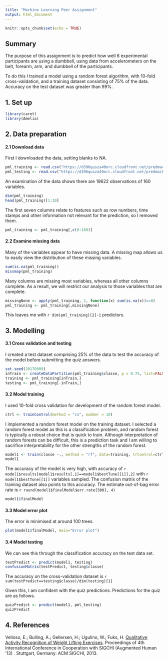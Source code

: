 ```yaml
---
title: "Machine Learning Peer Assignment"
output: html_document
---
```


```r
knitr::opts_chunk$set(echo = TRUE)
```

## Summary

The purpose of this assignment is to predict how well 6 experimental participants are using a dumbbell, using data from accelerometers on the belt, forearm, arm, and dumbbell of the participants.

To do this I trained a model using a random forest algorithm, with 10-fold cross-validation, and a training dataset consisting of 75% of the data. Accuracy on the test dataset was greater than 99%.

## 1. Set up

```r
library(caret)
library(Amelia)
```

## 2. Data preparation

#### 2.1 Download data
First I downloaded the data, setting blanks to NA.

```r
pml_training <- read.csv("https://d396qusza40orc.cloudfront.net/predmachlearn/pml-training.csv", na.strings=c("", "NA"))
pml_testing <- read.csv("https://d396qusza40orc.cloudfront.net/predmachlearn/pml-testing.csv", na.strings=c("", "NA"))
```

An examination of the data shows there are 19622 observations of 160 variables.

```r
dim(pml_training)
head(pml_training)[1:10]
```

The first seven columns relate to features such as row numbers, time stamps and other information not relevant for the prediction, so I removed them. 

```r
pml_training <- pml_training[,c(8:160)]
```

#### 2.2 Examine missing data

Many of the variables appear to have missing data. A missing map allows us to easily view the distribution of these missing variables.

```r
sum(is.na(pml_training))
missmap(pml_training)
```

Many columns are missing most variables, whereas all other columns complete. As a result, we will restrict our analysis to those variables that are complete.

```r
missingNone <- apply(pml_training, 2, function(x) sum(is.na(x))==0)
pml_training <- pml_training[,missingNone]
```

This leaves me with `r dim(pml_training)[2]-1` predictors.

## 3. Modelling

#### 3.1 Cross validation and testing

I created a  test dataset comprising 25% of the data to test the accuracy of the model before submitting the quiz answers.

```r
set.seed(20170909)
inTrain <- createDataPartition(pml_training$classe, p = 0.75, list=FALSE)
training <- pml_training[inTrain,]
testing <- pml_training[-inTrain,]
```

#### 3.2 Model training

I used 10-fold cross validation for development of the random forest model.

```r
ctrl <- trainControl(method = "cv", number = 10)
```

I implemented a random forest model on the training dataset. I selected a random forest model as this is a classification problem, and random forest is typically a robust choice that is quick to train. Although interpretation of random forests can be difficult, this is a prediction task and I am willing to sacrifice interpretability for the other strengths of the random forest.

```r
model1 <- train(classe ~., method = "rf", data=training, trControl=ctrl)
model1
```

The accuracy of the model is very high, with accuracy of `r model1$results[model1$results[,1]==model1$bestTune[[1]],2]` with `r model1$bestTune[[1]]` variables sampled. The confusion matrix of the training dataset also points to this accuracy. The estimate out-of-bag error rate is `r round(model1$finalModel$err.rate[500], 4)`

```r
model1$finalModel
```

#### 3.3 Model error plot

The error is minimised at around 100 trees.

```r
plot(model1$finalModel, main="Error plot")
```

#### 3.4 Model testing

We can see this through the classification accuracy on the test data set.

```r
testPredict <- predict(model1, testing)
confusionMatrix(testPredict, testing$classe)
```

The accuracy on the cross-validation dataset is `r sum(testPredict==testing$classe)/dim(testing)[1]`

Given this, I am confident with the quiz predictions. Predictions for the quiz are as follows.

```r
quizPredict <- predict(model1, pml_testing)
quizPredict
```

## 4. References

Velloso, E.; Bulling, A.; Gellersen, H.; Ugulino, W.; Fuks, H. [Qualitative Activity Recognition of Weight Lifting Exercises](http://web.archive.org/web/20161224072740/http:/groupware.les.inf.puc-rio.br/work.jsf?p1=11201). Proceedings of 4th International Conference in Cooperation with SIGCHI (Augmented Human '13) . Stuttgart, Germany: ACM SIGCHI, 2013.
